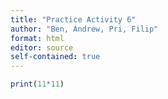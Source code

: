 ```yaml
---
title: "Practice Activity 6"
author: "Ben, Andrew, Pri, Filip"
format: html
editor: source
self-contained: true
---
```


```r
print(11*11)
```

